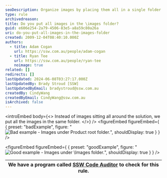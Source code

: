 ```yaml
---
seoDescription: Organize images by placing them all in a single folder for better structure and ease of use.
type: rule
archivedreason:
title: Do you put all images in the \images folder?
guid: e606e254-2a79-4506-83e5-a8a59c80a26a
uri: do-you-put-all-images-in-the-images-folder
created: 2009-12-04T08:40:10.000Z
authors:
  - title: Adam Cogan
    url: https://ssw.com.au/people/adam-cogan
  - title: Ryan Tee
    url: https://ssw.com.au/people/ryan-tee
    noimage: true
related: []
redirects: []
lastUpdated: 2024-06-08T03:27:17.000Z
lastUpdatedBy: Brady Stroud [SSW]
lastUpdatedByEmail: bradystroud@ssw.com.au
createdBy: CindyWang
createdByEmail: CindyWang@ssw.com.au
isArchived: false
---
```


<introEmbed
  body={<>
Instead of images sitting all around the solution, we put all the images in the same folder.
  </>}
/>
<figureEmbed figureEmbed={ {
  preset: "badExample",
  figure: "![Bad example - Images under Product root folder.](/ImageLinkBad.gif)",
  shouldDisplay: true
} } />


<figureEmbed figureEmbed={ {
  preset: "goodExample",
  figure: "![Good example - Images under \\Images folder.](/ImageLinkGood.gif)",
  shouldDisplay: true
} } />


| We have a program called [SSW Code Auditor](http://www.ssw.com.au/ssw/CodeAuditor/Default.aspx) to check for this rule. |
| ----------------------------------------------------------------------------------------------------------------------- |

